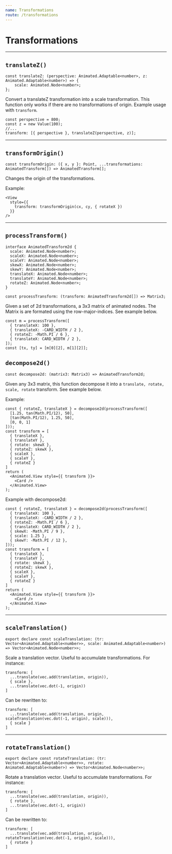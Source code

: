 ```yaml
---
name: Transformations
route: /transformations
---
```


# Transformations

---

## `translateZ()`

```tsx
const translateZ: (perspective: Animated.Adaptable<number>, z: Animated.Adaptable<number>) => {
    scale: Animated.Node<number>;
};
```

Convert a translateZ transformation into a scale transformation.
This function only works if there are no transformations of origin.
Example usage with `transform`.

```tsx
const perspective = 800;
const z = new Value(100);
//...
transform: [{ perspective }, translateZ(perspective, z)];
```

---

## `transformOrigin()`

```tsx
const transformOrigin: ({ x, y }: Point, ...transformations: AnimatedTransform[]) => AnimatedTransform[];
```

Changes the origin of the transformations.

Example:

```tsx
<View
  style={{
    transform: transformOrigin(cx, cy, { rotateX })
  }}
/>
```

---

## `processTransform()`

```tsx
interface AnimatedTransform2d {
  scale: Animated.Node<number>;
  scaleX: Animated.Node<number>;
  scaleY: Animated.Node<number>;
  skewX: Animated.Node<number>;
  skewY: Animated.Node<number>;
  translateX: Animated.Node<number>;
  translateY: Animated.Node<number>;
  rotateZ: Animated.Node<number>;
}

const processTransform: (transform: AnimatedTransform2d[]) => Matrix3;
```

Given a set of 2d transformations, a 3x3 matrix of animated nodes.
The Matrix is are formated using the row-major-indices.
See example below.

```tsx
const m = processTransform([
  { translateX: 100 },
  { translateX: -CARD_WIDTH / 2 },
  { rotateZ: -Math.PI / 6 },
  { translateX: CARD_WIDTH / 2 },
]);
const [tx, ty] = [m[0][2], m[1][2]];
```

## `decompose2d()`

```tsx
const decompose2d: (matrix3: Matrix3) => AnimatedTransform2d;
```

Given any 3x3 matrix, this function decompose it into a `translate, rotate, scale, rotate` transform.
See example below.

Example:

```tsx
const { rotateZ, translateX } = decompose2d(processTransform([
  [1.25, tan(Math.PI/12), 50],
  [tan(Math.PI/12), 1.25, 50],
  [0, 0, 1]
]));
const transform = [
  { translateX },
  { translateY },
  { rotate: skewX },
  { rotateZ: skewX },
  { scaleX },
  { scaleY },
  { rotateZ }
]
return (
  <Animated.View style={{ transform }}>
    <Card />
  </Animated.View>
);
```

Example with decompose2d:

```tsx
const { rotateZ, translateX } = decompose2d(processTransform([
  { translateX: 100 },
  { translateX: -CARD_WIDTH / 2 },
  { rotateZ: -Math.PI / 6 },
  { translateX: CARD_WIDTH / 2 },
  { skewX: -Math.PI / 9 },
  { scale: 1.25 },
  { skewY: -Math.PI / 12 },
]));
const transform = [
  { translateX },
  { translateY },
  { rotate: skewX },
  { rotateZ: skewX },
  { scaleX },
  { scaleY },
  { rotateZ }
]
return (
  <Animated.View style={{ transform }}>
    <Card />
  </Animated.View>
);
```

---

## `scaleTranslation()`

```tsx
export declare const scaleTranslation: (tr: Vector<Animated.Adaptable<number>>, scale: Animated.Adaptable<number>) => Vector<Animated.Node<number>>;
```

Scale a translation vector. Useful to accumulate transformations.
For instance:

```tsx
transform: [
  ...translate(vec.add(translation, origin)),
  { scale },
  ...translate(vec.dot(-1, origin))
]
```

Can be rewritten to:

```tsx
transform: [
  ...translate(vec.add(translation, origin, scaleTranslation(vec.dot(-1, origin), scale))),
  { scale }
]
```

---

## `rotateTranslation()`

```tsx
export declare const rotateTranslation: (tr: Vector<Animated.Adaptable<number>>, rotate: Animated.Adaptable<number>) => Vector<Animated.Node<number>>;
```

Rotate a translation vector. Useful to accumulate transformations.
For instance:

```tsx
transform: [
  ...translate(vec.add(translation, origin)),
  { rotate },
  ...translate(vec.dot(-1, origin))
]
```

Can be rewritten to:

```tsx
transform: [
  ...translate(vec.add(translation, origin, rotateTranslation(vec.dot(-1, origin), scale))),
  { rotate }
]
```